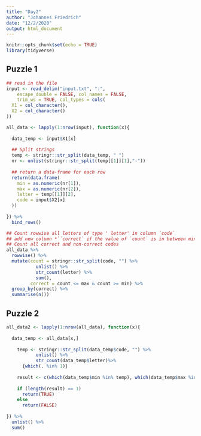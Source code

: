 ```yaml
---
title: "Day2"
author: "Johannes Friedrich"
date: "12/2/2020"
output: html_document
---
```


```r
knitr::opts_chunk$set(echo = TRUE)
library(tidyverse)
```

## Puzzle 1

```r
## read in the file
input <- read_delim("input.txt", ":", 
    escape_double = FALSE, col_names = FALSE, 
    trim_ws = TRUE, col_types = cols(
  X1 = col_character(),
  X2 = col_character()
))
```

```r

all_data <- lapply(1:nrow(input), function(x){
  
  data_temp <- input$X1[x]
  
  ## Split strings
  temp <- stringr::str_split(data_temp, " ") 
  nr <- unlist(stringr::str_split(temp[[1]][1],"-"))
  
  ## return a data-frame for each row
  return(data.frame(
    min = as.numeric(nr[1]),
    max = as.numeric(nr[2]),
    letter = temp[[1]][2],
    code = input$X2[x]
  ))
  
}) %>% 
  bind_rows()
```


```r
## Count rowwise all letters of type ' letter' in column `code`
## add new column *``correct` if the value of `count` is in between min and max
## Count all correct and non-correct codes
all_data %>% 
  rowwise() %>% 
  mutate(count = stringr::str_split(code, "") %>% 
           unlist() %>% 
           str_count(letter) %>% 
           sum(),
         correct = count <= max & count >= min) %>% 
  group_by(correct) %>% 
  summarise(n())
```


## Puzzle 2

```r

all_data2 <- lapply(1:nrow(all_data), function(x){
  
  data_temp <- all_data[x,] 
  
    temp <- stringr::str_split(data_temp$code, "") %>% 
           unlist() %>% 
           str_count(data_temp$letter)%>% 
      {which(. %in% 1)}
    
    result <- c(which(data_temp$min %in% temp), which(data_temp$max %in% temp ))
    
    if (length(result) == 1)
      return(TRUE)
    else
      return(FALSE)
    
}) %>% 
  unlist() %>% 
  sum()
```

